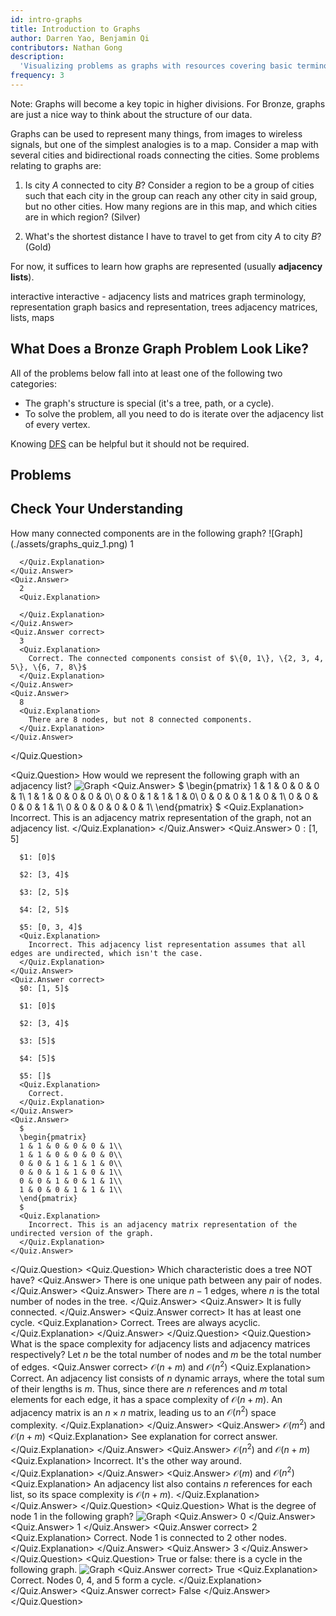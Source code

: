 ---
id: intro-graphs
title: Introduction to Graphs
author: Darren Yao, Benjamin Qi
contributors: Nathan Gong
description:
  'Visualizing problems as graphs with resources covering basic terminology.'
frequency: 3
---

Note: Graphs will become a key topic in higher divisions. For Bronze, graphs are
just a nice way to think about the structure of our data.

Graphs can be used to represent many things, from images to wireless signals,
but one of the simplest analogies is to a map. Consider a map with several
cities and bidirectional roads connecting the cities. Some problems relating to
graphs are:

1.  Is city $A$ connected to city $B$? Consider a region to be a group of cities
    such that each city in the group can reach any other city in said group, but
    no other cities. How many regions are in this map, and which cities are in
    which region? (Silver)

2.  What's the shortest distance I have to travel to get from city $A$ to city
    $B$? (Gold)

For now, it suffices to learn how graphs are represented (usually **adjacency
lists**).

<Resources>
	<Resource
		source="CSA"
		title="Introduction to Graphs"
		url="introduction_to_graphs"
		starred
	>
		interactive
	</Resource>
	<Resource
		source="CSA"
		title="Graph Representations"
		url="graph_representation"
		starred
	>
		interactive - adjacency lists and matrices
	</Resource>
	<Resource source="CPH" title="11 - Basics of Graphs" starred>
		graph terminology, representation
	</Resource>
	<Resource source="IUSACO" title="10.1 to 10.3 - Graph Theory">
		graph basics and representation, trees
	</Resource>
	<Resource source="PAPS" title="6.4 - Graphs">
		adjacency matrices, lists, maps
	</Resource>
</Resources>

<!-- <Resource
	source="TC"
	title="Intro to Graphs Section 1"
	url="introduction-to-graphs-and-their-data-structures-section-1"
 /> -->

## What Does a Bronze Graph Problem Look Like?

All of the problems below fall into at least one of the following two
categories:

- The graph's structure is special (it's a tree, path, or a cycle).
- To solve the problem, all you need to do is iterate over the adjacency list of
  every vertex.

Knowing [DFS](/silver/dfs) can be helpful but it should not be required.

## Problems

<Problems problems="general" />

## Check Your Understanding

<Quiz>
  <Quiz.Question>
    How many connected components are in the following graph?
    ![Graph](./assets/graphs_quiz_1.png)
    <Quiz.Answer>
      1
      <Quiz.Explanation>
        
      </Quiz.Explanation>
    </Quiz.Answer>
    <Quiz.Answer>
      2
      <Quiz.Explanation>
        
      </Quiz.Explanation>
    </Quiz.Answer>
    <Quiz.Answer correct>
      3
      <Quiz.Explanation>
        Correct. The connected components consist of $\{0, 1\}, \{2, 3, 4, 5\}, \{6, 7, 8\}$
      </Quiz.Explanation>
    </Quiz.Answer>
    <Quiz.Answer>
      8
      <Quiz.Explanation>
        There are 8 nodes, but not 8 connected components.
      </Quiz.Explanation>
    </Quiz.Answer>
  </Quiz.Question>

  <Quiz.Question>
    How would we represent the following graph with an adjacency list?
    ![Graph](./assets/graphs_quiz_2.png)
    <Quiz.Answer>
      $
      \begin{pmatrix}
      1 & 1 & 0 & 0 & 0 & 1\\
      1 & 1 & 0 & 0 & 0 & 0\\
      0 & 0 & 1 & 1 & 1 & 0\\
      0 & 0 & 0 & 1 & 0 & 1\\
      0 & 0 & 0 & 0 & 1 & 1\\
      0 & 0 & 0 & 0 & 0 & 1\\
      \end{pmatrix}
      $
      <Quiz.Explanation>
        Incorrect. This is an adjacency matrix representation of the graph, not an adjacency list.
      </Quiz.Explanation>
    </Quiz.Answer>
    <Quiz.Answer>
      $0: [1, 5]$

      $1: [0]$

      $2: [3, 4]$

      $3: [2, 5]$

      $4: [2, 5]$

      $5: [0, 3, 4]$
      <Quiz.Explanation>
        Incorrect. This adjacency list representation assumes that all edges are undirected, which isn't the case.
      </Quiz.Explanation>
    </Quiz.Answer>
    <Quiz.Answer correct>
      $0: [1, 5]$

      $1: [0]$

      $2: [3, 4]$

      $3: [5]$

      $4: [5]$

      $5: []$
      <Quiz.Explanation>
        Correct.
      </Quiz.Explanation>
    </Quiz.Answer>
    <Quiz.Answer>
      $
      \begin{pmatrix}
      1 & 1 & 0 & 0 & 0 & 1\\
      1 & 1 & 0 & 0 & 0 & 0\\
      0 & 0 & 1 & 1 & 1 & 0\\
      0 & 0 & 1 & 1 & 0 & 1\\
      0 & 0 & 1 & 0 & 1 & 1\\
      1 & 0 & 0 & 1 & 1 & 1\\
      \end{pmatrix}
      $
      <Quiz.Explanation>
        Incorrect. This is an adjacency matrix representation of the undirected version of the graph.
      </Quiz.Explanation>
    </Quiz.Answer>
  </Quiz.Question>
  <Quiz.Question>
    Which characteristic does a tree NOT have?
    <Quiz.Answer>
      There is one unique path between any pair of nodes.
    </Quiz.Answer>
    <Quiz.Answer>
      There are $n-1$ edges, where $n$ is the total number of nodes in the tree.
    </Quiz.Answer>
    <Quiz.Answer>
      It is fully connected.
    </Quiz.Answer>
    <Quiz.Answer correct>
      It has at least one cycle.
    <Quiz.Explanation>
        Correct. Trees are always acyclic.
      </Quiz.Explanation>
    </Quiz.Answer>
  </Quiz.Question>
  <Quiz.Question>
    What is the space complexity for adjacency lists and adjacency matrices respectively? Let $n$ be the total number of nodes and $m$ be the total number of edges.
    <Quiz.Answer correct>
      $\mathcal{O}(n + m)$ and $\mathcal{O}(n^2)$
      <Quiz.Explanation>
        Correct. An adjacency list consists of $n$ dynamic arrays, where the total sum of their lengths is $m$. Thus, since there are $n$ references and $m$ total elements for each edge, it has a space complexity of $\mathcal{O}(n+m)$. An adjacency matrix is an $n \times n$ matrix, leading us to an $\mathcal{O}(n^2)$ space complexity.
      </Quiz.Explanation>
    </Quiz.Answer>
    <Quiz.Answer>
      $\mathcal{O}(m^2)$ and $\mathcal{O}(n + m)$
      <Quiz.Explanation>
        See explanation for correct answer.
      </Quiz.Explanation>
    </Quiz.Answer>
    <Quiz.Answer>
      $\mathcal{O}(n^2)$ and $\mathcal{O}(n + m)$
      <Quiz.Explanation>
        Incorrect. It's the other way around.
      </Quiz.Explanation>
    </Quiz.Answer>
    <Quiz.Answer>
      $\mathcal{O}(m)$ and $\mathcal{O}(n^2)$
      <Quiz.Explanation>
        An adjacency list also contains $n$ references for each list, so its space complexity is $\mathcal{O}(n+m)$.
      </Quiz.Explanation>
    </Quiz.Answer>
  </Quiz.Question>
  <Quiz.Question>
    What is the degree of node 1 in the following graph?
    ![Graph](./assets/graphs_quiz_3.png)
    <Quiz.Answer>
      0
    </Quiz.Answer>
    <Quiz.Answer>
      1
    </Quiz.Answer>
    <Quiz.Answer correct>
      2
      <Quiz.Explanation>
        Correct. Node 1 is connected to 2 other nodes.
      </Quiz.Explanation>
    </Quiz.Answer>
    <Quiz.Answer>
      3
    </Quiz.Answer>
  </Quiz.Question>
  <Quiz.Question>
    True or false: there is a cycle in the following graph.
    ![Graph](./assets/graphs_quiz_4.png)
    <Quiz.Answer correct>
      True
      <Quiz.Explanation>
        Correct. Nodes 0, 4, and 5 form a cycle.
      </Quiz.Explanation>
    </Quiz.Answer>
    <Quiz.Answer correct>
      False
    </Quiz.Answer>
  </Quiz.Question>
</Quiz>
